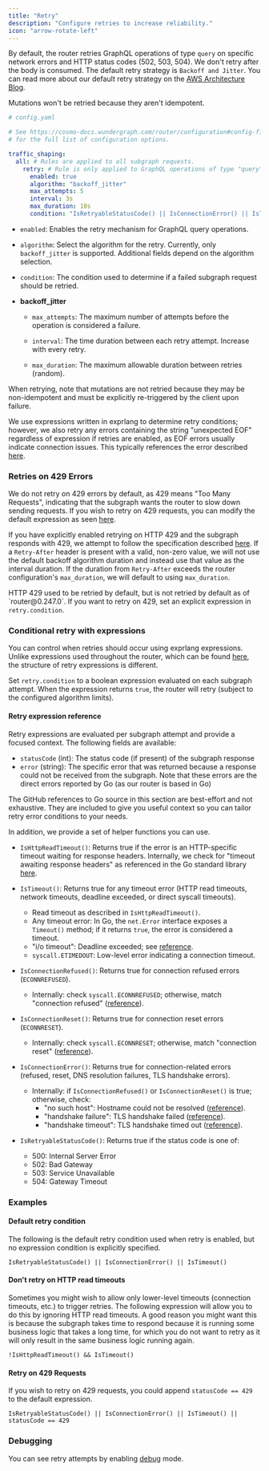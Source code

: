 ```yaml
---
title: "Retry"
description: "Configure retries to increase reliability."
icon: "arrow-rotate-left"
---
```


By default, the router retries GraphQL operations of type `query` on specific network errors and HTTP status codes (502, 503, 504). We don't retry after the body is consumed. The default retry strategy is `Backoff and Jitter`. You can read more about our default retry strategy on the [AWS Architecture Blog](https://aws.amazon.com/de/blogs/architecture/exponential-backoff-and-jitter/).

<Note>
  Mutations won't be retried because they aren't idempotent.
</Note>

```yaml
# config.yaml

# See https://cosmo-docs.wundergraph.com/router/configuration#config-file
# for the full list of configuration options.

traffic_shaping:
  all: # Rules are applied to all subgraph requests.
    retry: # Rule is only applied to GraphQL operations of type "query"
      enabled: true
      algorithm: "backoff_jitter"
      max_attempts: 5
      interval: 3s
      max_duration: 10s
      condition: "IsRetryableStatusCode() || IsConnectionError() || IsTimeout()"
```

* `enabled`: Enables the retry mechanism for GraphQL query operations.

* `algorithm`: Select the algorithm for the retry. Currently, only `backoff_jitter` is supported. Additional fields depend on the algorithm selection.

* `condition`: The condition used to determine if a failed subgraph request should be retried.

* **backoff_jitter**

  * `max_attempts`: The maximum number of attempts before the operation is considered a failure.

  * `interval`: The time duration between each retry attempt. Increase with every retry.

  * `max_duration`: The maximum allowable duration between retries (random).

When retrying, note that mutations are not retried because they may be non-idempotent and must be explicitly re-triggered by the client upon failure.

We use expressions written in exprlang to determine retry conditions; however, we also retry any errors containing the string "unexpected EOF" regardless of expression if retries are enabled, as EOF errors usually indicate connection issues. This typically references the error described [here](https://github.com/golang/go/blob/bfd130db02336a174dab781185be369f089373ba/src/io/io.go#L48).

### Retries on 429 Errors
We do not retry on 429 errors by default, as 429 means "Too Many Requests", indicating that the subgraph wants the router to slow down sending requests. If you wish to retry on 429 requests, you can modify the default expression as seen [here](#retry-on-429-requests).

If you have explicitly enabled retrying on HTTP 429 and the subgraph responds with 429, we attempt to follow the specification described [here](https://developer.mozilla.org/en-US/docs/Web/HTTP/Reference/Status/429). If a `Retry-After` header is present with a valid, non-zero value, we will not use the default backoff algorithm duration and instead use that value as the interval duration. If the duration from `Retry-After` exceeds the router configuration's `max_duration`, we will default to using `max_duration`. 

<Note>
  HTTP 429 used to be retried by default, but is not retried by default as of `router@0.247.0`. If you want to retry on 429, set an explicit expression in <code>retry.condition</code>.
</Note>

### Conditional retry with expressions

You can control when retries should occur using exprlang expressions. Unlike expressions used throughout the router, which can be found [here](/router/configuration/template-expressions), the structure of retry expressions is different.

Set `retry.condition` to a boolean expression evaluated on each subgraph attempt. When the expression returns `true`, the router will retry (subject to the configured algorithm limits).

#### Retry expression reference

Retry expressions are evaluated per subgraph attempt and provide a focused context. The following fields are available:

- `statusCode` (int): The status code (if present) of the subgraph response
- `error` (string): The specific error that was returned because a response could not be received from the subgraph. Note that these errors are the direct errors reported by Go (as our router is based in Go)

<Note>
  The GitHub references to Go source in this section are best-effort and not exhaustive.
  They are included to give you useful context so you can tailor retry error conditions to your needs.
</Note>


In addition, we provide a set of helper functions you can use.

- `IsHttpReadTimeout()`: Returns true if the error is an HTTP-specific timeout waiting for response headers. Internally, we check for "timeout awaiting response headers" as referenced in the Go standard library [here](https://github.com/golang/go/blob/bfd130db02336a174dab781185be369f089373ba/src/net/http/transport.go#L2724).

- `IsTimeout()`: Returns true for any timeout error (HTTP read timeouts, network timeouts, deadline exceeded, or direct syscall timeouts).
  - Read timeout as described in `IsHttpReadTimeout()`.
  - Any timeout error: In Go, the `net.Error` interface exposes a `Timeout()` method; if it returns `true`, the error is considered a timeout.
  - "i/o timeout": Deadline exceeded; see [reference](https://github.com/golang/go/blob/bfd130db02336a174dab781185be369f089373ba/src/internal/poll/fd.go#L60C8-L60C9).
  - `syscall.ETIMEDOUT`: Low-level error indicating a connection timeout.

- `IsConnectionRefused()`: Returns true for connection refused errors (`ECONNREFUSED`).
  - Internally: check `syscall.ECONNREFUSED`; otherwise, match "connection refused" ([reference](https://github.com/golang/go/blob/bfd130db02336a174dab781185be369f089373ba/src/syscall/tables_wasip1.go#L110)).

- `IsConnectionReset()`: Returns true for connection reset errors (`ECONNRESET`).
  - Internally: check `syscall.ECONNRESET`; otherwise, match "connection reset" ([reference](https://github.com/golang/go/blob/bfd130db02336a174dab781185be369f089373ba/src/syscall/tables_wasip1.go#L110)).

- `IsConnectionError()`: Returns true for connection-related errors (refused, reset, DNS resolution failures, TLS handshake errors).
  - Internally: if `IsConnectionRefused()` or `IsConnectionReset()` is true; otherwise, check:
    - "no such host": Hostname could not be resolved ([reference](https://github.com/golang/go/blob/bfd130db02336a174dab781185be369f089373ba/src/net/net.go#L649)).
    - "handshake failure": TLS handshake failed ([reference](https://github.com/golang/go/blob/bfd130db02336a174dab781185be369f089373ba/src/crypto/tls/alert.go#L71)).
    - "handshake timeout": TLS handshake timed out ([reference](https://github.com/golang/go/blob/bfd130db02336a174dab781185be369f089373ba/src/net/http/transport.go#L3074)).

- `IsRetryableStatusCode()`: Returns true if the status code is one of:
  - 500: Internal Server Error
  - 502: Bad Gateway
  - 503: Service Unavailable
  - 504: Gateway Timeout


### Examples

#### Default retry condition
The following is the default retry condition used when retry is enabled, but no expression condition is explicitly specified.
```
IsRetryableStatusCode() || IsConnectionError() || IsTimeout()
```

#### Don't retry on HTTP read timeouts
Sometimes you might wish to allow only lower-level timeouts (connection timeouts, etc.) to trigger retries. The following expression will allow you to do this by ignoring HTTP read timeouts. A good reason you might want this is because the subgraph takes time to respond because it is running some business logic that takes a long time, for which you do not want to retry as it will only result in the same business logic running again.

```
!IsHttpReadTimeout() && IsTimeout()
```

#### Retry on 429 Requests
If you wish to retry on 429 requests, you could append `statusCode == 429` to the default expression.
```
IsRetryableStatusCode() || IsConnectionError() || IsTimeout() || statusCode == 429
```

### Debugging

You can see retry attempts by enabling [debug](/router/development/debugging#debug-log-level) mode.